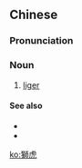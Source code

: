 {{also|狮虎}}
==Chinese==
{{zh-forms|s=狮虎}}

===Pronunciation===
{{zh-pron
|m=shīhǔ
|c=si1 fu2
|cat=n
}}

===Noun===
{{zh-noun}}

# [[liger]]

====See also====
* {{zh-l|老虎}}
* {{zh-l|獅子}}

{{zh-cat|Panthers}}

[[ko:獅虎]]